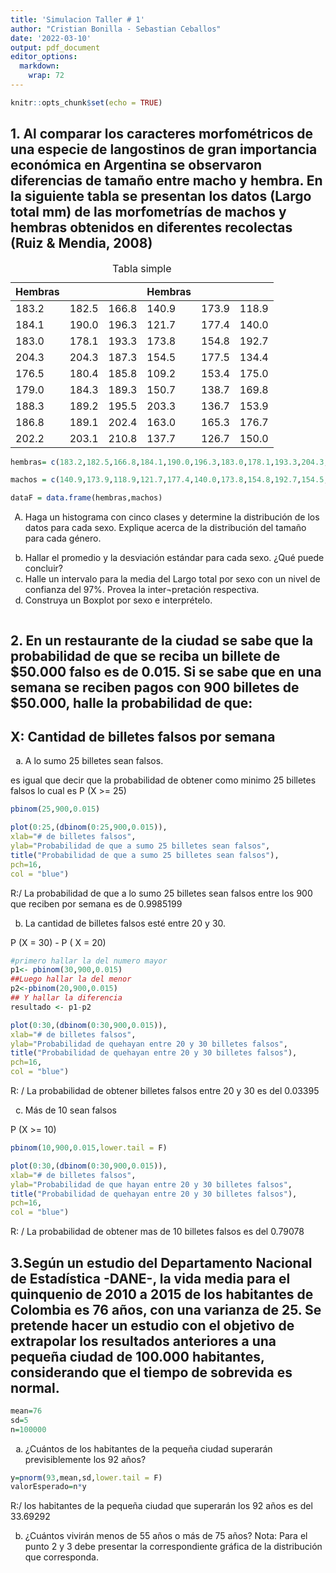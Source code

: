 ```yaml
---
title: 'Simulacion Taller # 1'
author: "Cristian Bonilla - Sebastian Ceballos"
date: '2022-03-10'
output: pdf_document
editor_options: 
  markdown: 
    wrap: 72
---
```


```r
knitr::opts_chunk$set(echo = TRUE)
```

## 1. Al comparar los caracteres morfométricos de una especie de langostinos de gran importancia económica en Argentina se observaron diferencias de tamaño entre macho y hembra. En la siguiente tabla se presentan los datos (Largo total mm) de las morfometrías de machos y hembras obtenidos en diferentes recolectas (Ruiz & Mendia, 2008)

| **Hembras** |       |       | **Hembras** |       |       |
|-------------|-------|-------|-------------|-------|-------|
| 183.2       | 182.5 |166.8|140.9|173.9|118.9|
| 184.1       | 190.0 |196.3|121.7|177.4|140.0|
| 183.0       | 178.1 |193.3|173.8|154.8|192.7|
| 204.3       | 204.3 |187.3|154.5|177.5|134.4|
| 176.5       | 180.4 |185.8|109.2|153.4|175.0|
| 179.0       | 184.3 |189.3|150.7|138.7|169.8|
| 188.3       | 189.2 |195.5|203.3|136.7|153.9|
| 186.8       | 189.1 |202.4|163.0|165.3|176.7|
| 202.2       | 203.1 |210.8|137.7|126.7|150.0|



: Tabla simple

```r

hembras= c(183.2,182.5,166.8,184.1,190.0,196.3,183.0,178.1,193.3,204.3,204.3,187.3,176.5,180.4,185.8,179.0,184.3,189.3,188.3,189.2,195.5,186.8,189.1,202.4,202.2,203.1,210.8)

machos = c(140.9,173.9,118.9,121.7,177.4,140.0,173.8,154.8,192.7,154.5,177.5,134.4,109.2,153.4,175.0,150.7,138.7,169.8,203.3,136.7,153.9,163.0,165.3,176.7,137.7,126.7,150.0)

dataF = data.frame(hembras,machos)

```

A.  Haga un histograma con cinco clases y determine la distribución de
    los datos para cada sexo. Explique acerca de la distribución del
    tamaño para cada género.

<!-- -->

b.  Hallar el promedio y la desviación estándar para cada sexo. ¿Qué
    puede concluir?
c.  Halle un intervalo para la media del Largo total por sexo con un
    nivel de confianza del 97%. Provea la inter¬pretación respectiva.
d.  Construya un Boxplot por sexo e interprételo.

```r



```

## 2.	En un restaurante de la ciudad se sabe que la probabilidad de que se reciba un billete de $50.000 falso es de 0.015. Si se sabe que en una semana se reciben pagos con 900 billetes de $50.000, halle la probabilidad de que: 

## X: Cantidad de billetes falsos por semana

a. A lo sumo 25 billetes sean falsos.

es igual que decir que la probabilidad de obtener como minimo 25 billetes falsos lo cual es P (X >= 25)

```r

pbinom(25,900,0.015)

plot(0:25,(dbinom(0:25,900,0.015)),
xlab="# de billetes falsos",
ylab="Probabilidad de que a sumo 25 billetes sean falsos",
title("Probabilidad de que a sumo 25 billetes sean falsos"),
pch=16,
col = "blue")
```
R:/ La probabilidad de que a lo sumo 25 billetes sean falsos
entre los 900 que reciben por semana es de 0.9985199

b. La cantidad de billetes falsos esté entre 20 y 30.

P (X = 30) - P ( X = 20)

```r

#primero hallar la del numero mayor
p1<- pbinom(30,900,0.015)
##Luego hallar la del menor
p2<-pbinom(20,900,0.015)
## Y hallar la diferencia
resultado <- p1-p2

plot(0:30,(dbinom(0:30,900,0.015)),
xlab="# de billetes falsos",
ylab="Probabilidad de quehayan entre 20 y 30 billetes falsos",
title("Probabilidad de quehayan entre 20 y 30 billetes falsos"),
pch=16,
col = "blue")

```
R: / La probabilidad de obtener billetes falsos entre 20 y 30 es del 0.03395

c. Más de 10 sean falsos

P (X >= 10)

```r

pbinom(10,900,0.015,lower.tail = F)

plot(0:30,(dbinom(0:30,900,0.015)),
xlab="# de billetes falsos",
ylab="Probabilidad de que hayan entre 20 y 30 billetes falsos",
title("Probabilidad de quehayan entre 20 y 30 billetes falsos"),
pch=16,
col = "blue")

```
R: / La probabilidad de obtener mas de 10 billetes falsos es del 0.79078

## 3.Según un estudio del Departamento Nacional de Estadística -DANE-, la vida media para el quinquenio de 2010 a 2015 de los habitantes de Colombia es 76 años, con una varianza de 25. Se pretende hacer un estudio con el objetivo de extrapolar los resultados anteriores a una pequeña ciudad de 100.000 habitantes, considerando que el tiempo de sobrevida es normal.

```r
mean=76
sd=5
n=100000

```
a.  ¿Cuántos de los habitantes de la pequeña ciudad superarán
    previsiblemente los 92 años?
    
```r

y=pnorm(93,mean,sd,lower.tail = F)
valorEsperado=n*y


```
R:/ los habitantes de la pequeña ciudad que superarán los 92 años es del 33.69292

b.  ¿Cuántos vivirán menos de 55 años o más de 75 años? Nota: Para el
    punto 2 y 3 debe presentar la correspondiente gráfica de la
    distribución que corresponda.
